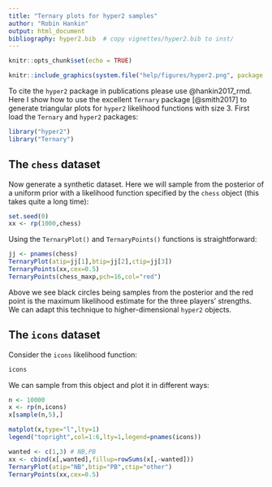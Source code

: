 ```yaml
---
title: "Ternary plots for hyper2 samples"
author: "Robin Hankin"
output: html_document
bibliography: hyper2.bib  # copy vignettes/hyper2.bib to inst/
---
```


```r
knitr::opts_chunk$set(echo = TRUE)
```

```r
knitr::include_graphics(system.file("help/figures/hyper2.png", package = "hyper2"))
```

To cite the `hyper2` package in publications please use @hankin2017_rmd.
Here I show how to use the excellent `Ternary` package [@smith2017] to
generate triangular plots for `hyper2` likelihood functions with size
3.  First load the `Ternary` and `hyper2` packages:

```r
library("hyper2")
library("Ternary")
```

## The `chess` dataset

Now generate a synthetic dataset.  Here we will sample from the
posterior of a uniform prior with a likelihood function specified by
the `chess` object (this takes quite a long time):

```r
set.seed(0)
xx <- rp(1000,chess)
```

Using the `TernaryPlot()` and `TernaryPoints()` functions is straightforward:
```r
jj <- pnames(chess)
TernaryPlot(atip=jj[1],btip=jj[2],ctip=jj[3])
TernaryPoints(xx,cex=0.5)
TernaryPoints(chess_maxp,pch=16,col="red")
```

Above we see black circles being samples from the posterior and the
red point is the maximum likelihood estimate for the three players'
strengths.  We can adapt this technique to higher-dimensional `hyper2`
objects.

## The `icons` dataset

Consider the `icons` likelihood function:

```r
icons
```


We can sample from this object and plot it in different ways:


```r
n <- 10000
x <- rp(n,icons)
x[sample(n,5),]
```


```r
matplot(x,type="l",lty=1)
legend("topright",col=1:6,lty=1,legend=pnames(icons))
```


```r
wanted <- c(1,3) # NB,PB
xx <- cbind(x[,wanted],fillup=rowSums(x[,-wanted]))
TernaryPlot(atip="NB",btip="PB",ctip="other")
TernaryPoints(xx,cex=0.5)
```
